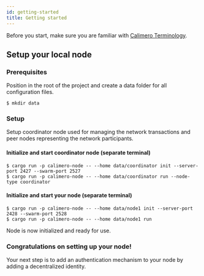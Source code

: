 ```yaml
---
id: getting-started
title: Getting started
---
```


Before you start, make sure you are familiar with [Calimero Terminology](/core/learn/terminology).

## Setup your local node

### Prerequisites

Position in the root of the project and create a data folder for all configuration files.

```console
$ mkdir data
```

### Setup

Setup coordinator node used for managing the network transactions and peer nodes representing the network participants.

#### Initialize and start coordinator node (separate terminal)

```
$ cargo run -p calimero-node -- --home data/coordinator init --server-port 2427 --swarm-port 2527
$ cargo run -p calimero-node -- --home data/coordinator run --node-type coordinator
```

#### Initialize and start your node (separate terminal)

```
$ cargo run -p calimero-node -- --home data/node1 init --server-port 2428 --swarm-port 2528
$ cargo run -p calimero-node -- --home data/node1 run
```

Node is now initialized and ready for use.

### Congratulations on setting up your node!

Your next step is to add an authentication mechanism to your node by adding a decentralized identity.
